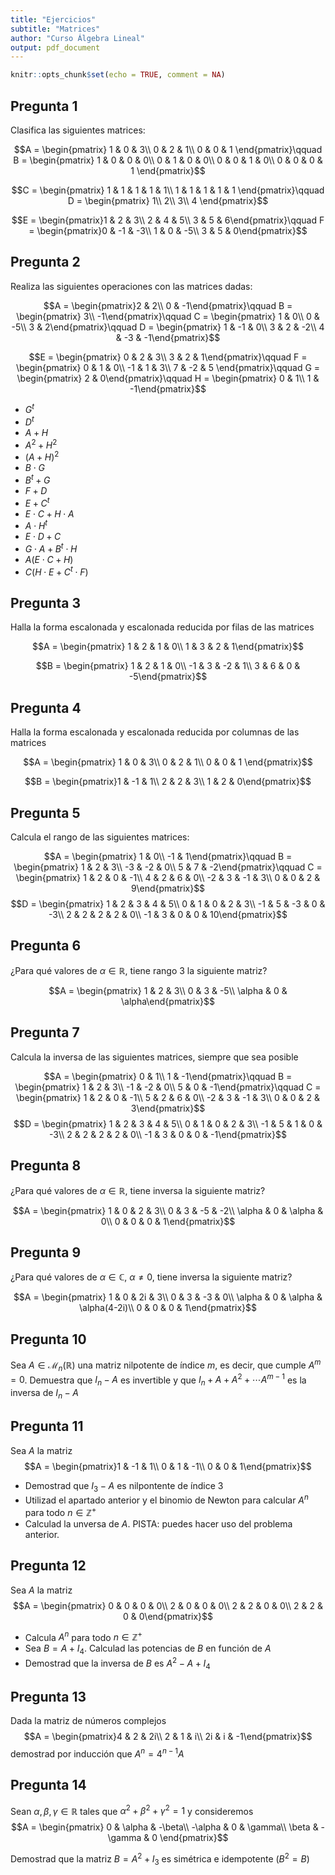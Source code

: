 ```yaml
---
title: "Ejercicios"
subtitle: "Matrices"
author: "Curso Álgebra Lineal"
output: pdf_document
---
```


```r
knitr::opts_chunk$set(echo = TRUE, comment = NA)
```

## Pregunta 1

Clasifica las siguientes matrices:

$$A = \begin{pmatrix}
1 & 0 & 3\\
0 & 2 & 1\\
0 & 0 & 1
\end{pmatrix}\qquad B = \begin{pmatrix}
1 & 0 & 0 & 0\\
0 & 1 & 0 & 0\\
0 & 0 & 1 & 0\\
0 & 0 & 0 & 1
\end{pmatrix}$$

$$C = \begin{pmatrix}
1 & 1 & 1 & 1 & 1\\
1 & 1 & 1 & 1 & 1
\end{pmatrix}\qquad D = \begin{pmatrix} 
1\\ 2\\ 3\\ 4
\end{pmatrix}$$

$$E = \begin{pmatrix}1 & 2 & 3\\
2 & 4 & 5\\
3 & 5 & 6\end{pmatrix}\qquad F = \begin{pmatrix}0 & -1 & -3\\
1 & 0 & -5\\
3 & 5 & 0\end{pmatrix}$$

## Pregunta 2

Realiza las siguientes operaciones con las matrices dadas:

$$A = \begin{pmatrix}2 & 2\\
0 & -1\end{pmatrix}\qquad B = \begin{pmatrix}
3\\ -1\end{pmatrix}\qquad C = \begin{pmatrix}
1 & 0\\
0 & -5\\
3 & 2\end{pmatrix}\qquad D = \begin{pmatrix}
1 & -1 & 0\\
3 & 2 & -2\\
4 & -3 & -1\end{pmatrix}$$

$$E = \begin{pmatrix}
0 & 2 & 3\\
3 & 2 & 1\end{pmatrix}\qquad F = \begin{pmatrix} 
0 & 1 & 0\\
-1 & 1 & 3\\
7 & -2 & 5
\end{pmatrix}\qquad G = \begin{pmatrix}
2 & 0\end{pmatrix}\qquad H = \begin{pmatrix}
0 & 1\\ 
1 & -1\end{pmatrix}$$

- $G^t$
- $D^t$
- $A+H$
- $A^2+H^2$
- $(A+H)^2$
- $B\cdot G$
- $B^t+G$
- $F+D$
- $E+C^t$
- $E\cdot C+H\cdot A$
- $A\cdot H^t$
- $E\cdot D+C$
- $G\cdot A+B^t\cdot H$
- $A(E\cdot C+H)$
- $C(H\cdot E+C^t\cdot F)$



## Pregunta 3

Halla la forma escalonada y escalonada reducida por filas de las matrices

$$A = \begin{pmatrix}
1 & 2 & 1 & 0\\
1 & 3 & 2 & 1\end{pmatrix}$$

$$B = \begin{pmatrix}
1 & 2 & 1 & 0\\
-1 & 3 & -2 & 1\\
3 & 6 & 0 & -5\end{pmatrix}$$

## Pregunta 4

Halla la forma escalonada y escalonada reducida por columnas de las matrices

$$A = \begin{pmatrix}
1 & 0 & 3\\
0 & 2 & 1\\
0 & 0 & 1
\end{pmatrix}$$

$$B = \begin{pmatrix}1 & -1 & 1\\
2 & 2 & 3\\
1 & 2 & 0\end{pmatrix}$$

## Pregunta 5

Calcula el rango de las siguientes matrices:

$$A = \begin{pmatrix}
1 & 0\\
-1 & 1\end{pmatrix}\qquad B = \begin{pmatrix}
1 & 2 & 3\\
-3 & -2 & 0\\
5 & 7 & -2\end{pmatrix}\qquad C = \begin{pmatrix}
1 & 2 & 0 & -1\\
4 & 2 & 6 & 0\\
-2 & 3 & -1 & 3\\
0 & 0 & 2 & 9\end{pmatrix}$$
$$D = \begin{pmatrix}
1 & 2 & 3 & 4 & 5\\
0 & 1 & 0 & 2 & 3\\
-1 & 5 & -3 & 0 & -3\\
2 & 2 & 2 & 2 & 0\\
-1 & 3 & 0 & 0 & 10\end{pmatrix}$$

## Pregunta 6

¿Para qué valores de $\alpha\in\mathbb{R}$, tiene rango 3 la siguiente matriz?

$$A = \begin{pmatrix} 1 & 2 & 3\\
0 & 3 & -5\\
\alpha & 0 & \alpha\end{pmatrix}$$

## Pregunta 7

Calcula la inversa de las siguientes matrices, siempre que sea posible

$$A = \begin{pmatrix}
0 & 1\\
1 & -1\end{pmatrix}\qquad B = \begin{pmatrix}
1 & 2 & 3\\
-1 & -2 & 0\\
5 & 0 & -1\end{pmatrix}\qquad C = \begin{pmatrix}
1 & 2 & 0 & -1\\
5 & 2 & 6 & 0\\
-2 & 3 & -1 & 3\\
0 & 0 & 2 & 3\end{pmatrix}$$
$$D = \begin{pmatrix}
1 & 2 & 3 & 4 & 5\\
0 & 1 & 0 & 2 & 3\\
-1 & 5 & 1 & 0 & -3\\
2 & 2 & 2 & 2 & 0\\
-1 & 3 & 0 & 0 & -1\end{pmatrix}$$

## Pregunta 8

¿Para qué valores de $\alpha\in\mathbb{R}$, tiene inversa la siguiente matriz?

$$A = \begin{pmatrix} 1 & 0 & 2 & 3\\
0 & 3 & -5 & -2\\
\alpha & 0 & \alpha & 0\\
0 & 0 & 0 & 1\end{pmatrix}$$

## Pregunta 9

¿Para qué valores de $\alpha\in\mathbb{C},\ \alpha\ne 0$, tiene inversa la siguiente matriz?

$$A = \begin{pmatrix} 1 & 0 & 2i & 3\\
0 & 3 & -3 & 0\\
\alpha & 0 & \alpha & \alpha(4-2i)\\
0 & 0 & 0 & 1\end{pmatrix}$$

## Pregunta 10

Sea $A\in\mathcal{M}_n(\mathbb{R})$ una matriz nilpotente de índice $m$, es decir, que cumple $A^m=0$. Demuestra que $I_n-A$ es invertible y que $I_n+A+A^2+\cdots A^{m-1}$ es la inversa de $I_n-A$

## Pregunta 11

Sea $A$ la matriz $$A = \begin{pmatrix}1 & -1 & 1\\
0 & 1 & -1\\
0 & 0 & 1\end{pmatrix}$$

- Demostrad que $I_3-A$ es nilpontente de índice 3
- Utilizad el apartado anterior y el binomio de Newton para calcular $A^n$ para todo $n\in\mathbb{Z}^+$
- Calculad la unversa de $A$. PISTA: puedes hacer uso del problema anterior.

## Pregunta 12

Sea $A$ la matriz $$A = \begin{pmatrix}
0 & 0 & 0 & 0\\
2 & 0 & 0 & 0\\
2 & 2 & 0 & 0\\
2 & 2 & 0 & 0\end{pmatrix}$$

- Calcula $A^n$ para todo $n\in\mathbb{Z}^+$
- Sea $B = A+I_4$. Calculad las potencias de $B$ en función de $A$
- Demostrad que la inversa de $B$ es $A^2-A+I_4$

## Pregunta 13

Dada la matriz de números complejos
$$A = \begin{pmatrix}4 & 2 & 2i\\
2 & 1 & i\\
2i & i & -1\end{pmatrix}$$
demostrad por inducción que $A^n = 4^{n-1}A$

## Pregunta 14

Sean $\alpha,\beta,\gamma\in\mathbb{R}$ tales que $\alpha^2+\beta^2+\gamma^2 = 1$ y consideremos
$$A = \begin{pmatrix}
0 & \alpha & -\beta\\
-\alpha & 0  & \gamma\\
\beta & -\gamma & 0
\end{pmatrix}$$

Demostrad que la matriz $B = A^2+I_3$ es simétrica e idempotente ($B^2 = B$)

